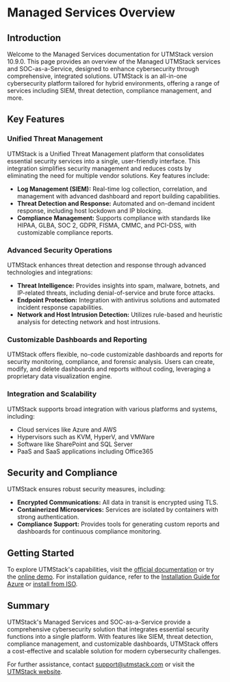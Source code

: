 # Managed Services Overview

## Introduction

Welcome to the Managed Services documentation for UTMStack version 10.9.0. This page provides an overview of the Managed UTMStack services and SOC-as-a-Service, designed to enhance cybersecurity through comprehensive, integrated solutions. UTMStack is an all-in-one cybersecurity platform tailored for hybrid environments, offering a range of services including SIEM, threat detection, compliance management, and more.

## Key Features

### Unified Threat Management

UTMStack is a Unified Threat Management platform that consolidates essential security services into a single, user-friendly interface. This integration simplifies security management and reduces costs by eliminating the need for multiple vendor solutions. Key features include:

- **Log Management (SIEM):** Real-time log collection, correlation, and management with advanced dashboard and report building capabilities.
- **Threat Detection and Response:** Automated and on-demand incident response, including host lockdown and IP blocking.
- **Compliance Management:** Supports compliance with standards like HIPAA, GLBA, SOC 2, GDPR, FISMA, CMMC, and PCI-DSS, with customizable compliance reports.

### Advanced Security Operations

UTMStack enhances threat detection and response through advanced technologies and integrations:

- **Threat Intelligence:** Provides insights into spam, malware, botnets, and IP-related threats, including denial-of-service and brute force attacks.
- **Endpoint Protection:** Integration with antivirus solutions and automated incident response capabilities.
- **Network and Host Intrusion Detection:** Utilizes rule-based and heuristic analysis for detecting network and host intrusions.

### Customizable Dashboards and Reporting

UTMStack offers flexible, no-code customizable dashboards and reports for security monitoring, compliance, and forensic analysis. Users can create, modify, and delete dashboards and reports without coding, leveraging a proprietary data visualization engine.

### Integration and Scalability

UTMStack supports broad integration with various platforms and systems, including:

- Cloud services like Azure and AWS
- Hypervisors such as KVM, HyperV, and VMWare
- Software like SharePoint and SQL Server
- PaaS and SaaS applications including Office365

## Security and Compliance

UTMStack ensures robust security measures, including:

- **Encrypted Communications:** All data in transit is encrypted using TLS.
- **Containerized Microservices:** Services are isolated by containers with strong authentication.
- **Compliance Support:** Provides tools for generating custom reports and dashboards for continuous compliance monitoring.

## Getting Started

To explore UTMStack's capabilities, visit the [official documentation](https://docs.utmstack.com) or try the [online demo](https://utmstack.com/demo). For installation guidance, refer to the [Installation Guide for Azure](https://documentation.utmstack.com/v10/Installation/guide_for_azure) or [install from ISO](https://utmstack.com/install).

## Summary

UTMStack's Managed Services and SOC-as-a-Service provide a comprehensive cybersecurity solution that integrates essential security functions into a single platform. With features like SIEM, threat detection, compliance management, and customizable dashboards, UTMStack offers a cost-effective and scalable solution for modern cybersecurity challenges.

For further assistance, contact [support@utmstack.com](mailto:support@utmstack.com) or visit the [UTMStack website](https://utmstack.com).
